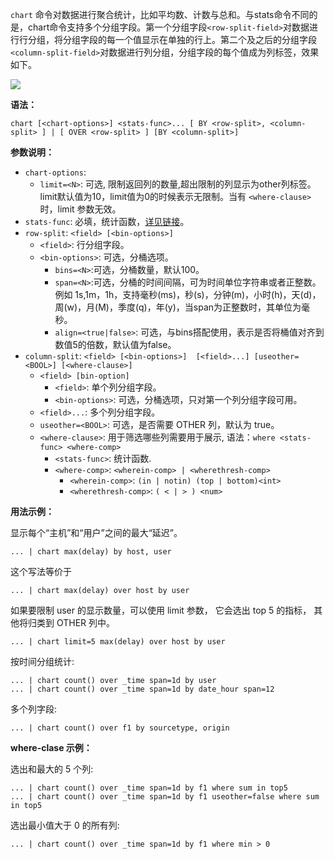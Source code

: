 `chart` 命令对数据进行聚合统计，比如平均数、计数与总和。与stats命令不同的是，chart命令支持多个分组字段。第一个分组字段`<row-split-field>`对数据进行行分组，将分组字段的每一个值显示在单独的行上。第二个及之后的分组字段`<column-split-field>`对数据进行列分组，分组字段的每个值成为列标签，效果如下。

 ![](http://pw7x36qrk.bkt.clouddn.com/chart_overview.png)

**语法：**

```
chart [<chart-options>] <stats-func>... [ BY <row-split>, <column-split> ] | [ OVER <row-split> ] [BY <column-split>]
```

**参数说明：**

* `chart-options`:
  * `limit=<N>`: 可选, 限制返回列的数量,超出限制的列显示为other列标签。limit默认值为10，limit值为0的时候表示无限制。当有 `<where-clause>` 时，limit 参数无效。
* `stats-func`: 必填，统计函数，[详见链接](/express/manual/6013/stats)。
* `row-split`: `<field> [<bin-options>]`
  * `<field>`: 行分组字段。
  * `<bin-options>`: 可选，分桶选项。
    * `bins=<N>`:可选，分桶数量，默认100。
    * `span=<N>`:可选，分桶的时间间隔，可为时间单位字符串或者正整数。例如 1s,1m，1h，支持毫秒(ms)，秒(s)，分钟(m)，小时(h)，天(d)，周(w)，月(M)，季度(q)，年(y)，当span为正整数时，其单位为毫秒。
    * `align=<true|false>`: 可选，与bins搭配使用，表示是否将桶值对齐到数值5的倍数，默认值为false。
* `column-split`: `<field> [<bin-options>]  [<field>...] [useother=<BOOL>] [<where-clause>]`
  * `<field> [bin-option]`
    * `<field>`: 单个列分组字段。
    * `<bin-options>`: 可选，分桶选项，只对第一个列分组字段可用。
  * `<field>...`: 多个列分组字段。
  * `useother=<BOOL>`: 可选，是否需要 OTHER 列，默认为 true。
  * `<where-clause>`: 用于筛选哪些列需要用于展示, 语法：`where <stats-func> <where-comp>`
    * `<stats-func>`: 统计函数.
    * `<where-comp>`: `<wherein-comp> | <wherethresh-comp>`
      * `<wherein-comp>`:  `(in | notin) (top | bottom)<int>`
      * `<wherethresh-comp>`:  `( < | > ) <num>`

**用法示例：**

显示每个“主机”和“用户”之间的最大“延迟”。

```
... | chart max(delay) by host, user
```

这个写法等价于

```
... | chart max(delay) over host by user
```

如果要限制 user 的显示数量，可以使用 limit 参数， 它会选出 top 5 的指标， 其他将归类到 OTHER 列中。

```
... | chart limit=5 max(delay) over host by user
```

按时间分组统计:

```
... | chart count() over _time span=1d by user
... | chart count() over _time span=1d by date_hour span=12
```

多个列字段:

```
... | chart count() over f1 by sourcetype, origin
```

**where-clase 示例：**

选出和最大的 5 个列:

```
... | chart count() over _time span=1d by f1 where sum in top5
... | chart count() over _time span=1d by f1 useother=false where sum in top5
```

选出最小值大于 0 的所有列:

```
... | chart count() over _time span=1d by f1 where min > 0
```
